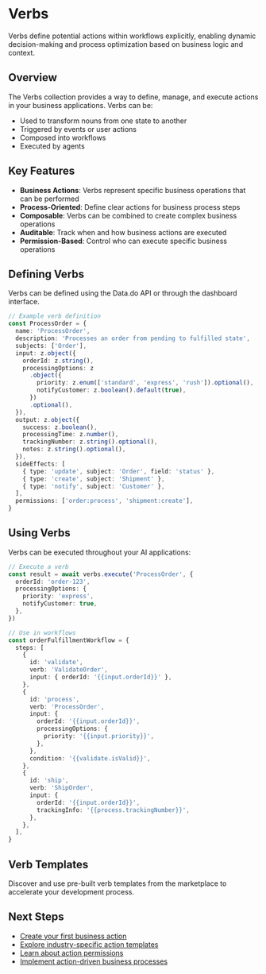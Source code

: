 # Verbs

Verbs define potential actions within workflows explicitly, enabling dynamic decision-making and process optimization based on business logic and context.

## Overview

The Verbs collection provides a way to define, manage, and execute actions in your business applications. Verbs can be:

- Used to transform nouns from one state to another
- Triggered by events or user actions
- Composed into workflows
- Executed by agents

## Key Features

- **Business Actions**: Verbs represent specific business operations that can be performed
- **Process-Oriented**: Define clear actions for business process steps
- **Composable**: Verbs can be combined to create complex business operations
- **Auditable**: Track when and how business actions are executed
- **Permission-Based**: Control who can execute specific business operations

## Defining Verbs

Verbs can be defined using the Data.do API or through the dashboard interface.

```typescript
// Example verb definition
const ProcessOrder = {
  name: 'ProcessOrder',
  description: 'Processes an order from pending to fulfilled state',
  subjects: ['Order'],
  input: z.object({
    orderId: z.string(),
    processingOptions: z
      .object({
        priority: z.enum(['standard', 'express', 'rush']).optional(),
        notifyCustomer: z.boolean().default(true),
      })
      .optional(),
  }),
  output: z.object({
    success: z.boolean(),
    processingTime: z.number(),
    trackingNumber: z.string().optional(),
    notes: z.string().optional(),
  }),
  sideEffects: [
    { type: 'update', subject: 'Order', field: 'status' },
    { type: 'create', subject: 'Shipment' },
    { type: 'notify', subject: 'Customer' },
  ],
  permissions: ['order:process', 'shipment:create'],
}
```

## Using Verbs

Verbs can be executed throughout your AI applications:

```typescript
// Execute a verb
const result = await verbs.execute('ProcessOrder', {
  orderId: 'order-123',
  processingOptions: {
    priority: 'express',
    notifyCustomer: true,
  },
})

// Use in workflows
const orderFulfillmentWorkflow = {
  steps: [
    {
      id: 'validate',
      verb: 'ValidateOrder',
      input: { orderId: '{{input.orderId}}' },
    },
    {
      id: 'process',
      verb: 'ProcessOrder',
      input: {
        orderId: '{{input.orderId}}',
        processingOptions: {
          priority: '{{input.priority}}',
        },
      },
      condition: '{{validate.isValid}}',
    },
    {
      id: 'ship',
      verb: 'ShipOrder',
      input: {
        orderId: '{{input.orderId}}',
        trackingInfo: '{{process.trackingNumber}}',
      },
    },
  ],
}
```

## Verb Templates

Discover and use pre-built verb templates from the marketplace to accelerate your development process.

## Next Steps

- [Create your first business action](/data/verbs/create)
- [Explore industry-specific action templates](/data/verbs/templates)
- [Learn about action permissions](/data/verbs/permissions)
- [Implement action-driven business processes](/data/verbs/business-processes)
